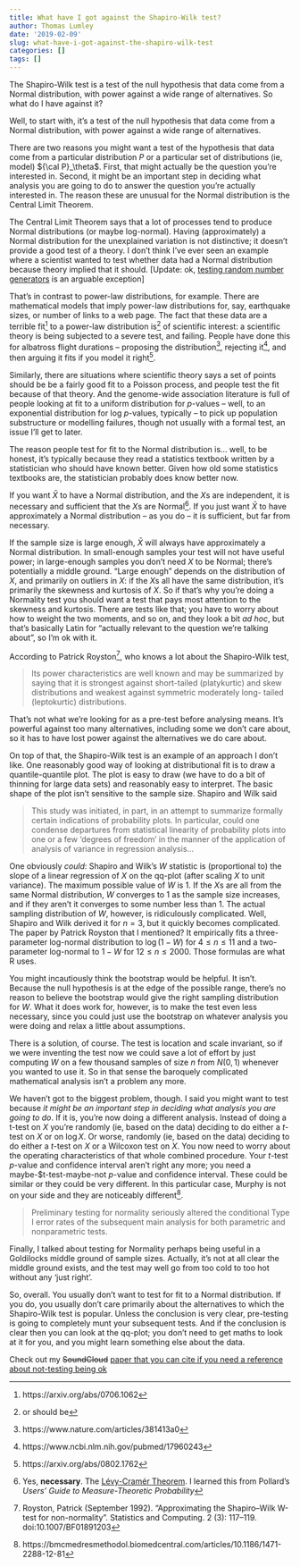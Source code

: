 ```yaml
---
title: What have I got against the Shapiro-Wilk test?
author: Thomas Lumley
date: '2019-02-09'
slug: what-have-i-got-against-the-shapiro-wilk-test
categories: []
tags: []
---
```


The Shapiro-Wilk test is a test of the null hypothesis that data come from a Normal distribution, with power against a wide range of alternatives. So what do I have against it?

Well, to start with, it's a test of the null hypothesis that data come from a Normal distribution, with power against a wide range of alternatives.  

There are two reasons you might want a test of the hypothesis that data come from a particular distribution $P$ or a particular set of distributions (ie, model) ${\cal P}_\theta$. First, that might actually be the question you're interested in. Second, it might be an important step in deciding what analysis you are going to do to answer the question you're actually interested in. The reason these are unusual for the Normal distribution is the Central Limit Theorem.
 
The Central Limit Theorem says that a lot of processes tend to produce Normal distributions (or maybe log-normal). Having (approximately) a Normal distribution for the unexplained variation is not distinctive; it doesn't provide a good test of a theory. I don't think I've ever seen an example where a scientist wanted to test whether data had a Normal distribution because theory implied that it should. [Update: ok, [testing random number generators](https://notstatschat.rbind.io/2018/08/01/testing-probability-distribution-generators/) is an arguable exception]

That's in contrast to power-law distributions, for example. There are  mathematical models that imply power-law distributions for, say,  earthquake sizes, or number of links to a web page. The fact that these data are a terrible fit^[https://arxiv.org/abs/0706.1062] to a power-law distribution is^[or should be] of scientific interest: a scientific theory is being subjected to a severe test, and failing. People have done this for albatross flight durations -- proposing the distribution^[https://www.nature.com/articles/381413a0],  rejecting it^[https://www.ncbi.nlm.nih.gov/pubmed/17960243], and then arguing it fits if you model it right^[https://arxiv.org/abs/0802.1762].

Similarly, there are situations where scientific theory says a set of points should be be a fairly good fit to a Poisson process, and people test the fit because of that theory. And the genome-wide association literature is full of people looking at fit to a uniform distribution for $p$-values -- well, to an exponential distribution for log $p$-values, typically -- to pick up population substructure or modelling failures, though not usually with a formal test, an issue I'll get to later.

The reason people test for fit to the Normal distribution is... well, to be honest, it's typically because they read a statistics textbook written by a statistician who should have known better. Given how old some statistics textbooks are, the statistician probably does know better now.  

If you want $\bar X$ to have a Normal distribution, and the $X$s are independent, it is necessary and sufficient that the $X$s are Normal^[Yes, **necessary**. The [Lévy-Cramér Theorem](https://www.encyclopediaofmath.org/index.php/L%C3%A9vy-Cram%C3%A9r_theorem). I learned this from Pollard's *Users' Guide to Measure-Theoretic Probability*].  If you just want $\bar X$ to have approximately a Normal distribution -- as you do -- it is sufficient, but far from necessary. 

If the sample size is large enough, $\bar X$ will always have approximately a Normal distribution.   In small-enough samples your test will not have useful power; in large-enough samples you don't need $X$ to be Normal; there's potentially a middle ground. "Large enough" depends on the distribution of $X$, and primarily on outliers in $X$: if the $X$s all have the same distribution, it's primarily the skewness and kurtosis of $X$. So if that's why you're doing a Normality test you should want a test that pays most attention to the skewness and kurtosis. There are tests like that; you have to worry about how to weight the two moments, and so on, and they look a bit *ad hoc*, but that's basically Latin for "actually relevant to the question we're talking about", so I'm ok with it.

According to Patrick Royston^[Royston, Patrick (September 1992). "Approximating the Shapiro–Wilk W-test for non-normality". Statistics and Computing. 2 (3): 117–119. doi:10.1007/BF01891203], who knows a lot about the Shapiro-Wilk test, 

> Its power characteristics are well known and may be summarized by saying that it is strongest against short-tailed (platykurtic) and skew distributions and weakest against symmetric moderately long- tailed (leptokurtic) distributions.

That's not what we're looking for as a pre-test before analysing means. It's powerful against too many alternatives, including some we don't care about, so it has to have lost power against the alternatives we do care about. 

On top of that, the Shapiro-Wilk test is an example of an approach I don't like. One reasonably good way of looking at distributional fit is to draw a quantile-quantile plot. The plot is easy to draw (we have to do a bit of thinning for large data sets) and reasonably easy to interpret.  The basic shape of the plot isn't sensitive to the sample size. Shapiro and Wilk said

> This study was initiated, in part, in an attempt to summarize formally certain indications of probability plots. In particular, could one condense departures from statistical linearity of probability plots into one or a few 'degrees of freedom' in the manner of the application of analysis of variance in regression analysis...

One obviously *could*: Shapiro and Wilk's $W$ statistic is (proportional to) the slope of a linear regression of $X$ on the qq-plot (after scaling $X$ to unit variance). The maximum possible value of $W$ is 1. If the $X$s are all from the same Normal distribution, $W$ converges to 1 as the sample size increases, and if they aren't it converges to some number less than 1. The actual sampling distribution of $W$, however, is ridiculously complicated. Well, Shapiro and Wilk derived it for $n=3$, but it quickly becomes complicated.
The paper by Patrick Royston that I mentioned? It empirically fits a three-parameter log-normal distribution to $\log(1-W)$ for $4\leq n\leq 11$ and a two-parameter log-normal to $1-W$ for $12\leq n\leq 2000$. Those formulas are what R uses. 

You might incautiously think the bootstrap would be helpful. It isn't. Because the null hypothesis is at the edge of the possible range, there's no reason to believe the bootstrap would give the right sampling distribution for $W$. What it does work for, however, is to make the test even less necessary, since you could just use the bootstrap on whatever analysis you were doing and relax a little about assumptions. 

There is a solution, of course. The test is location and scale invariant, so  if we were inventing the test now we could save a lot of effort by just computing $W$ on a few thousand samples of size $n$ from $N(0,1)$ whenever you wanted to use it.  So in that sense the baroquely complicated mathematical analysis isn't a problem any more.

We haven't got to the biggest problem, though. I said you might want to test because *it might be an important step in deciding what analysis you are going to do*. If it is, you're now doing a different analysis. Instead of doing a t-test on $X$ you're randomly (ie, based on the data) deciding to do either a $t$-test on $X$ or on $\log X$. Or worse, randomly (ie, based on the data) deciding to do either a $t$-test on $X$ or a Wilcoxon test on $X$. You now need to worry about the operating characteristics of that whole combined procedure. Your $t$-test $p$-value and confidence interval aren't right any more; you need a maybe-$t-test-maybe-not $p$-value and confidence interval. These could be similar or they could be very different. In this particular case, Murphy is not on your side and they are noticeably different^[https://bmcmedresmethodol.biomedcentral.com/articles/10.1186/1471-2288-12-81]. 

> Preliminary testing for normality seriously altered the conditional Type I error rates of the subsequent main analysis for both parametric and nonparametric tests.

Finally, I talked about testing for Normality perhaps being useful in a Goldilocks middle ground of sample sizes. Actually, it's not at all clear the middle ground exists, and the test may well go from too cold to too hot without any 'just right'. 

So, overall. You usually don't want to test for fit to a Normal distribution. If you do, you usually don't care primarily about the alternatives to which the Shapiro-Wilk test is popular. Unless the conclusion is very clear, pre-testing is going to completely munt your subsequent tests. And if the conclusion is clear then you can look at the qq-plot; you don't need to get maths to look at it for you, and you might learn something else about the data.

Check out my ~~SoundCloud~~ [paper that you can cite if you need a reference about not-testing being ok](https://www.ncbi.nlm.nih.gov/pubmed/11910059)
